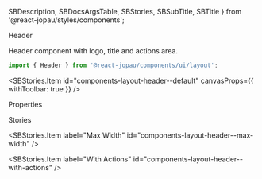  SBDescription,
  SBDocsArgsTable,
  SBStories,
  SBSubTitle,
  SBTitle
} from '@react-jopau/styles/components';

<SBTitle>Header</SBTitle>

<SBDescription>Header component with logo, title and actions area.</SBDescription>

```jsx dark
import { Header } from '@react-jopau/components/ui/layout';
```

<SBStories.Item id="components-layout-header--default" canvasProps={{ withToolbar: true }} />

<SBSubTitle>Properties</SBSubTitle>

<SBDocsArgsTable story="." noControls />

<SBSubTitle>Stories</SBSubTitle>

<SBStories>
<SBStories.Item label="Logo" id="components-layout-header--logo" />

<SBStories.Item label="Max Width" id="components-layout-header--max-width" />

<SBStories.Item label="With Actions" id="components-layout-header--with-actions" />
</SBStories>
